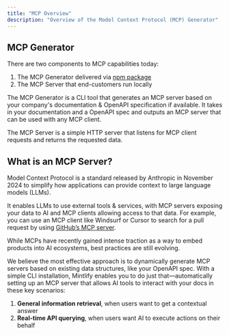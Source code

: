 ```yaml
---
title: "MCP Overview"
description: "Overview of the Model Context Protocol (MCP) Generator"
---
```


## MCP Generator

There are two components to MCP capabilities today:

1. The MCP Generator delivered via [npm package](https://www.npmjs.com/package/mcp)
2. The MCP Server that end-customers run locally

The MCP Generator is a CLI tool that generates an MCP server based on your company's documentation & OpenAPI specification if available. It takes in your documentation and a OpenAPI spec and outputs an MCP server that can be used with any MCP client.

The MCP Server is a simple HTTP server that listens for MCP client requests and returns the requested data.


## What is an MCP Server?

Model Context Protocol is a standard released by Anthropic in November 2024 to simplify how applications can provide context to large language models (LLMs). 

It enables LLMs to use external tools & services, with MCP servers exposing your data to AI and MCP clients allowing access to that data. For example, you can use an MCP client like Windsurf or Cursor to search for a pull request by using [GitHub’s MCP server](https://github.com/modelcontextprotocol/servers/tree/main/src/github).

While MCPs have recently gained intense traction as a way to embed products into AI ecosystems, best practices are still evolving. 

We believe the most effective approach is to dynamically generate MCP servers based on existing data structures, like your OpenAPI spec. With a simple CLI installation, Mintlify enables you to do just that—automatically setting up an MCP server that allows AI tools to interact with your docs in these key scenarios:

1. **General information retrieval**, when users want to get a contextual answer
2. **Real-time API querying**, when users want AI to execute actions on their behalf

